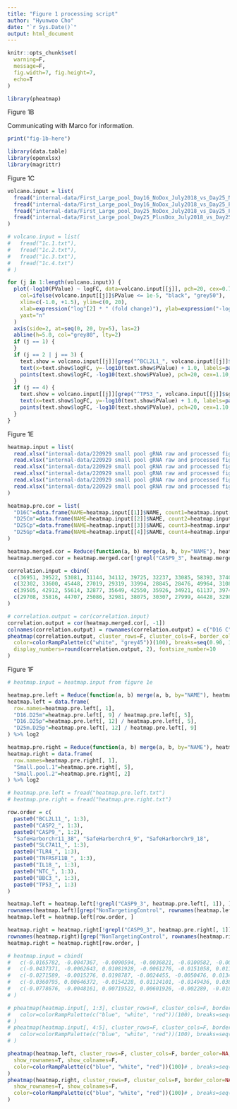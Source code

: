 ```yaml
---
title: "Figure 1 processing script"
author: "Hyunwoo Cho"
date: "`r Sys.Date()`"
output: html_document
---
```

  
```r
knitr::opts_chunk$set(
  warning=F,
  message=F,
  fig.width=7, fig.height=7,
  echo=T
)
```

```r
library(pheatmap)
```

Figure 1B

Communicating with Marco for information.

```r
print("fig-1b-here")
```


```r
library(data.table)
library(openxlsx)
library(magrittr)
```

Figure 1C
```r
volcano.input = list(
  fread("internal-data/First_Large_pool_Day16_NoDox_July2018_vs_Day25_NoDox_July2018_All.txt"),
  fread("internal-data/First_Large_pool_Day16_NoDox_July2018_vs_Day25_PlusDox_July2018_All.txt"),
  fread("internal-data/First_Large_pool_Day25_NoDox_July2018_vs_Day25_PlusDox_July2018_All.txt"),
  fread("internal-data/First_Large_pool_Day25_PlusDox_July2018_vs_Day25_PlusGRAFT_All.txt")
)
```

```r
# volcano.input = list(
#   fread("1c.1.txt"),
#   fread("1c.2.txt"),
#   fread("1c.3.txt"),
#   fread("1c.4.txt")
# )

for (j in 1:length(volcano.input)) {
  plot(-log10(PValue) ~ logFC, data=volcano.input[[j]], pch=20, cex=0.70,
    col=ifelse(volcano.input[[j]]$PValue <= 1e-5, "black", "grey50"),
    xlim=c(-1.0, +1.5), ylim=c(0, 20),
    xlab=expression("log"[2] * " (fold change)"), ylab=expression("-log"[10] * " (p-value)"),
    yaxt="n"
  )
  axis(side=2, at=seq(0, 20, by=5), las=2)
  abline(h=5.0, col="grey80", lty=2)
  if (j == 1) {
  }
  if (j == 2 | j == 3) {
    text.show = volcano.input[[j]][grep("^BCL2L1_", volcano.input[[j]]$sgRNA), ]
    text(x=text.show$logFC, y=-log10(text.show$PValue) + 1.0, labels=paste0("sg", text.show$sgRNA))
    points(text.show$logFC, -log10(text.show$PValue), pch=20, cex=1.10, col="red")
  }
  if (j == 4) {
    text.show = volcano.input[[j]][grep("^TP53_", volcano.input[[j]]$sgRNA), ]
    text(x=text.show$logFC, y=-log10(text.show$PValue) + 1.0, labels=paste0("sg", text.show$sgRNA))
    points(text.show$logFC, -log10(text.show$PValue), pch=20, cex=1.10, col="blue")
  }
}
```

Figure 1E
```r
heatmap.input = list(
  read.xlsx("internal-data/220929 small pool gRNA raw and processed figures.xlsx", sheet=1),
  read.xlsx("internal-data/220929 small pool gRNA raw and processed figures.xlsx", sheet=2),
  read.xlsx("internal-data/220929 small pool gRNA raw and processed figures.xlsx", sheet=3),
  read.xlsx("internal-data/220929 small pool gRNA raw and processed figures.xlsx", sheet=4),
  read.xlsx("internal-data/220929 small pool gRNA raw and processed figures.xlsx", sheet=5),
  read.xlsx("internal-data/220929 small pool gRNA raw and processed figures.xlsx", sheet=6)
)

heatmap.pre.cor = list(
  "D16C"=data.frame(NAME=heatmap.input[[1]]$NAME, count1=heatmap.input[[1]][, 5]),
  "D25Cm"=data.frame(NAME=heatmap.input[[2]]$NAME, count2=heatmap.input[[2]][, 5]),
  "D25Cp"=data.frame(NAME=heatmap.input[[3]]$NAME, count3=heatmap.input[[3]][, 4]),
  "D25Gp"=data.frame(NAME=heatmap.input[[4]]$NAME, count4=heatmap.input[[4]][, 5])
)

heatmap.merged.cor = Reduce(function(a, b) merge(a, b, by="NAME"), heatmap.pre.cor)
heatmap.merged.cor = heatmap.merged.cor[!grepl("CASP9_3", heatmap.merged.cor$NAME), ]


```

```r
correlation.input = cbind(
  c(36951, 39522, 53081, 31144, 34112, 39725, 32237, 33085, 58393, 37407, 37208, 33476, 50716, 35569, 36015, 42876, 53956, 43403, 30356, 24336, 39745, 42539, 41750, 43862, 37958, 43898, 38440, 34914, 34998, 31216, 40739, 35959),
  c(32302, 33600, 45448, 27019, 29319, 33994, 28845, 28476, 49964, 31083, 32011, 27701, 42399, 30426, 30178, 36697, 46241, 37071, 26287, 21439, 33387, 35474, 35225, 37625, 32300, 37593, 32507, 29883, 29088, 27514, 35037, 30480),
  c(39505, 42912, 55614, 32877, 35649, 42550, 35926, 34921, 61137, 39749, 40631, 34024, 53790, 38863, 37819, 45772, 57047, 45460, 32685, 26226, 40948, 44475, 42848, 45932, 39122, 48940, 41877, 38550, 33626, 34104, 44087, 38012),
  c(29708, 35816, 44707, 25086, 32981, 38075, 30307, 27999, 44428, 32989, 33348, 28845, 41031, 30768, 30894, 39775, 46344, 35767, 25921, 20947, 29414, 36372, 33206, 37898, 27571, 42330, 31745, 32132, 24182, 26432, 36729, 31750)
)

# correlation.output = cor(correlation.input)
correlation.output = cor(heatmap.merged.cor[, -1])
colnames(correlation.output) = rownames(correlation.output) = c("D16 C", "-D25 C", "+D25 C", "+D25 G")
pheatmap(correlation.output, cluster_rows=F, cluster_cols=F, border_color="black",
  color=colorRampPalette(c("white", "grey45"))(100), breaks=seq(0.90, 1.00, length.out=100),
  display_numbers=round(correlation.output, 2), fontsize_number=10
)

```

Figure 1F
```r
# heatmap.input = heatmap.input from figure 1e

heatmap.pre.left = Reduce(function(a, b) merge(a, b, by="NAME"), heatmap.input[1:4])
heatmap.left = data.frame(
  row.names=heatmap.pre.left[, 1],
  "D16.D25m"=heatmap.pre.left[, 9] / heatmap.pre.left[, 5],
  "D16.D25p"=heatmap.pre.left[, 12] / heatmap.pre.left[, 5],
  "D25m.D25p"=heatmap.pre.left[, 12] / heatmap.pre.left[, 9]
) %>% log2

heatmap.pre.right = Reduce(function(a, b) merge(a, b, by="NAME"), heatmap.input[5:6])
heatmap.right = data.frame(
  row.names=heatmap.pre.right[, 1],
  "Small.pool.1"=heatmap.pre.right[, 5],
  "Small.pool.2"=heatmap.pre.right[, 2]
) %>% log2
```

```r
# heatmap.pre.left = fread("heatmap.pre.left.txt")
# heatmap.pre.right = fread("heatmap.pre.right.txt")

row.order = c(
  paste0("BCL2L11_", 1:3),
  paste0("CASP2_", 1:3),
  paste0("CASP9_", 1:2),
  "SafeHarborchr11_38", "SafeHarborchr4_9", "SafeHarborchr9_18",
  paste0("SLC7A11_", 1:3),
  paste0("TLR4_", 1:3),
  paste0("TNFRSF11B_", 1:3),
  paste0("IL18_", 1:3),
  paste0("NTC_", 1:3),
  paste0("BBC3_", 1:3),
  paste0("TP53_", 1:3)
)

heatmap.left = heatmap.left[!grepl("CASP9_3", heatmap.pre.left[, 1]), ]
rownames(heatmap.left)[grep("NonTargetingControl", rownames(heatmap.left))] = paste0("NTC_", 1:3)
heatmap.left = heatmap.left[row.order, ]

heatmap.right = heatmap.right[!grepl("CASP9_3", heatmap.pre.right[, 1]), ]
rownames(heatmap.right)[grep("NonTargetingControl", rownames(heatmap.right))] = paste0("NTC_", 1:3)
heatmap.right = heatmap.right[row.order, ]

# heatmap.input = cbind(
#   c(-0.0165782, -0.0047367, -0.0090594, -0.0036821, -0.0100582, -0.0015941, 0.00204447, 0.00535296, -0.0166796, -0.0063498, -0.0119492, -0.0014037, -0.0130518, -0.0040778, -0.0140498, -0.0039513, 0.00892923, -0.0038289, -0.0017354, 0.00869498, -0.0032629, -0.0185003, -0.0080443, -0.0038401, 0.00124816, -0.0151339, 0.01545386, -0.0020138, -0.0028616, -0.0035868, -0.0039058, -0.0067485),
#   c(-0.0437371, -0.0062643, 0.01081928, -0.0061276, -0.0151058, 0.01185327, -0.0028545, 0.00264918, 0, -0.0132574, -0.0134188, -0.0029211, -0.0051474, 0.01209403, -0.0008212, -0.0064227, 0.01205981, 0.01664639, 0.00793326, 0.00611238, -0.0021838, -0.019319, -0.0022611, 0.00200725, 0.00573075, -0.0070468, 0.02067808, -0.0072382, -0.006352, 0.02084439, 0.00346889, 0.00937137),
#   c(-0.0271589, -0.0015276, 0.0198787, -0.0024455, -0.0050476, 0.01344736, -0.004899, -0.0027038, 0.01667964, -0.0069076, -0.0014696, -0.0015174, 0.00790444, 0.0161718, 0.01322858, -0.0024714, 0.003130580, 0.02047526, 0.00966864, -0.0025826, 0.00107903, -0.0008187, 0.00578325, 0.00584734, 0.00448259, 0.00808715, 0.00522422, -0.0052244, -0.0034904, 0.02443118, 0.00737465, 0.01611988),
#   c(-0.0360795, 0.00646372, -0.0154228, 0.01124101, -0.0149436, 0.03837116, 0.00719857, -0.0171693, 0.03909726, -0.0439681, -0.0794048, 0.01455659, -0.0031395, 0.01606358, -0.0125673, -0.0420127, -0.0069415, 0.0378287, 0.02503672, 0.02967342, 0.00788701, 0.02511509, 0.00476449, 0.05886714, -0.0031584, 0.01336897, 0.08854081, 0.02170257, 0.04423226, 0.04736031, 0.07578284, 0.02732082),
#   c(-0.0778676, -0.0048161, 0.00719522, 0.00601926, -0.002289, -0.0182418, -0.0244228, 0, 0.00871386, -0.0557669, 0.00623524, 0.00109481, -0.0040742, -0.0173248, -0.0150332, -0.037252, -0.0080152, 0.01270147, 0.01299241, -0.0101972, 0.01642426, 0.01463421, 0.02069699, 0.0004051, 0.02621258, 0.00971823, 0.04225707, 0.03442039, 0.01336859, 0.080958, 0.08035364, 0.03470606)
# )

# pheatmap(heatmap.input[, 1:3], cluster_rows=F, cluster_cols=F, border_color=NA,
#   color=colorRampPalette(c("blue", "white", "red"))(100), breaks=seq(-0.30, +0.30, length.out=100)
# )
# pheatmap(heatmap.input[, 4:5], cluster_rows=F, cluster_cols=F, border_color=NA,
#   color=colorRampPalette(c("blue", "white", "red"))(100), breaks=seq(-0.30, +0.30, length.out=100)
# )

pheatmap(heatmap.left, cluster_rows=F, cluster_cols=F, border_color=NA,
  show_rownames=T, show_colnames=F,
  color=colorRampPalette(c("blue", "white", "red"))(100)# , breaks=seq(-0.30, +0.30, length.out=100)
)
pheatmap(heatmap.right, cluster_rows=F, cluster_cols=F, border_color=NA,
  show_rownames=T, show_colnames=F,
  color=colorRampPalette(c("blue", "white", "red"))(100)# , breaks=seq(-0.30, +0.30, length.out=100)
)
```
